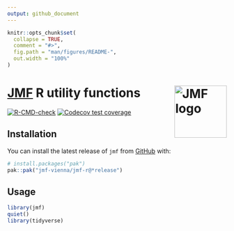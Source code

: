 ```yaml
---
output: github_document
---
```


<!-- README.md is generated from README.Rmd. Please edit that file -->

```r
knitr::opts_chunk$set(
  collapse = TRUE,
  comment = "#>",
  fig.path = "man/figures/README-",
  out.width = "100%"
)
```

# [JMF](https://jmf.univie.ac.at/) R utility functions <a href="https://jmf-vienna.github.io/jmf-r/"><img src="man/figures/logo.png" align="right" height="120" alt="JMF logo" /></a>

<!-- badges: start -->
[![R-CMD-check](https://github.com/jmf-vienna/jmf-r/actions/workflows/R-CMD-check.yaml/badge.svg)](https://github.com/jmf-vienna/jmf-r/actions/workflows/R-CMD-check.yaml)
[![Codecov test coverage](https://codecov.io/gh/jmf-vienna/jmf-r/branch/main/graph/badge.svg)](https://app.codecov.io/gh/jmf-vienna/jmf-r?branch=main)
<!-- badges: end -->

## Installation

You can install the latest release of `jmf` from [GitHub](https://github.com/jmf-vienna/jmf-r) with:

```r
# install.packages("pak")
pak::pak("jmf-vienna/jmf-r@*release")
```

## Usage

```r
library(jmf)
quiet()
library(tidyverse)
```

```r
```

